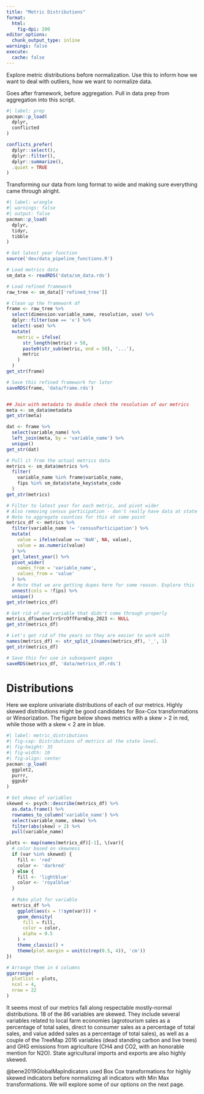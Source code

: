 ```yaml
---
title: "Metric Distributions"
format:
  html:
    fig-dpi: 200
editor_options: 
  chunk_output_type: inline
warnings: false
execute:
  cache: false
---
```


Explore metric distributions before normalization. Use this to inform how we want to deal with outliers, how we want to normalize data.

Goes after framework, before aggregation. Pull in data prep from aggregation into this script.

```r
#| label: prep
pacman::p_load(
  dplyr,
  conflicted
)

conflicts_prefer(
  dplyr::select(),
  dplyr::filter(),
  dplyr::summarize(),
  .quiet = TRUE
)

```

Transforming our data from long format to wide and making sure everything came through alright.

```r
#| label: wrangle
#| warnings: false
#| output: false
pacman::p_load(
  dplyr,
  tidyr,
  tibble
)

# Get latest year function
source('dev/data_pipeline_functions.R')

# Load metrics data
sm_data <- readRDS('data/sm_data.rds')

# Load refined framework
raw_tree <- sm_data[['refined_tree']]

# Clean up the framework df 
frame <- raw_tree %>% 
  select(dimension:variable_name, resolution, use) %>% 
  dplyr::filter(use == 'x') %>% 
  select(-use) %>% 
  mutate(
    metric = ifelse(
      str_length(metric) > 50,
      paste0(str_sub(metric, end = 50), '...'),
      metric
    )
  )
get_str(frame)

# Save this refined framework for later
saveRDS(frame, 'data/frame.rds')


## Join with metadata to double check the resolution of our metrics
meta <- sm_data$metadata
get_str(meta)

dat <- frame %>% 
  select(variable_name) %>% 
  left_join(meta, by = 'variable_name') %>% 
  unique()
get_str(dat)

# Pull it from the actual metrics data
metrics <- sm_data$metrics %>% 
  filter(
    variable_name %in% frame$variable_name,
    fips %in% sm_data$state_key$state_code
  )
get_str(metrics)

# Filter to latest year for each metric, and pivot wider
# Also removing census participation - don't really have data at state level
# Note to aggregate counties for this at some point
metrics_df <- metrics %>%
  filter(variable_name != 'censusParticipation') %>% 
  mutate(
    value = ifelse(value == 'NaN', NA, value),
    value = as.numeric(value)
  ) %>%
  get_latest_year() %>% 
  pivot_wider(
    names_from = 'variable_name',
    values_from = 'value'
  ) %>% 
  # Note that we are getting dupes here for some reason. Explore this
  unnest(cols = !fips) %>%
  unique()
get_str(metrics_df)

# Get rid of one variable that didn't come through properly
metrics_df$waterIrrSrcOffFarmExp_2023 <- NULL
get_str(metrics_df)

# Let's get rid of the years so they are easier to work with
names(metrics_df) <- str_split_i(names(metrics_df), '_', 1)
get_str(metrics_df)

# Save this for use in subsequent pages
saveRDS(metrics_df, 'data/metrics_df.rds')
```

# Distributions

Here we explore univariate distributions of each of our metrics. Highly skewed distributions might be good candidates for Box-Cox transformations or Winsorization. The figure below shows metrics with a skew \> 2 in red, while those with a skew \< 2 are in blue.

```r
#| label: metric_distributions
#| fig-cap: Distributions of metrics at the state level.
#| fig-height: 35
#| fig-width: 10
#| fig-align: center
pacman::p_load(
  ggplot2,
  purrr,
  ggpubr
)

# Get skews of variables
skewed <- psych::describe(metrics_df) %>% 
  as.data.frame() %>% 
  rownames_to_column('variable_name') %>% 
  select(variable_name, skew) %>% 
  filter(abs(skew) > 2) %>% 
  pull(variable_name)

plots <- map(names(metrics_df)[-1], \(var){
  # color based on skewness
  if (var %in% skewed) {
    fill <- 'red'
    color <- 'darkred'
  } else {
    fill <- 'lightblue'
    color <- 'royalblue'
  }
  
  # Make plot for variable
  metrics_df %>% 
    ggplot(aes(x = !!sym(var))) + 
    geom_density(
      fill = fill,
      color = color,
      alpha = 0.5
    ) +
    theme_classic() +
    theme(plot.margin = unit(c(rep(0.5, 4)), 'cm'))
}) 

# Arrange them in 4 columns
ggarrange(
  plotlist = plots,
  ncol = 4,
  nrow = 22
)

```

It seems most of our metrics fall along respectable mostly-normal distributions. 18 of the 86 variables are skewed. They include several variables related to local farm economies (agrotourism sales as a percentage of total sales, direct to consumer sales as a percentage of total sales, and value added sales as a percentage of total sales), as well as a couple of the TreeMap 2016 variables (dead standing carbon and live trees) and GHG emissions from agriculture (CH4 and CO2, with an honorable mention for N2O). State agricultural imports and exports are also highly skewed.

@bene2019GlobalMapIndicators used Box Cox transformations for highly skewed indicators before normalizing all indicators with Min Max transformations. We will explore some of our options on the next page.
